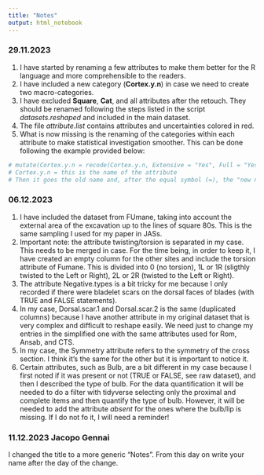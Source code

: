 ```yaml
---
title: "Notes"
output: html_notebook
---
```


### 29.11.2023

1. I have started by renaming a few attributes to make them better for the R language and more comprehensible to the readers.
2. I have included a new category (**Cortex.y.n**) in case we need to create two macro-categories.
3. I have excluded **Square**, **Cat**, and all attributes after the retouch. They should be renamed following the steps listed in the script *datasets.reshaped* and included in the main dataset.
4. The file *attribute.list* contains attributes and uncertainties colored in red.
5. What is now missing is the renaming of the categories within each attribute to make statistical investigation smoother. This can be done following the example provided below:
```r
# mutate(Cortex.y.n = recode(Cortex.y.n, Extensive = "Yes", Full = "Yes", Semi = "Yes"))
# Cortex.y.n = this is the name of the attribute
# Then it goes the old name and, after the equal symbol (=), the "new name"
```

### 06.12.2023

1. I have included the dataset from FUmane, taking into account the external area of the excavation up to the lines of square 80s. This is the same sampling I used for my paper in JASs.
2. Important note: the attribute twisting/torsion is separated in my case. This needs to be merged in case. For the time being, in order to keep it, I have created an empty column for the other sites and include the torsion attribute of Fumane. This is divided into 0 (no torsion), 1L or 1R (sligthly twisted to the Left or Right), 2L or 2R (twisted to the Left or Right).
3. The attribute Negative.types is a bit tricky for me because I only recorded if there were bladelet scars on the dorsal faces of blades (with TRUE and FALSE statements).
4. In my case, Dorsal.scar.1 and Dorsal.scar.2 is the same (duplicated columns) because I have another attribute in my original dataset that is very complex and difficult to reshape easily. We need just to change my entries in the simplified one with the same attributes used for Rom, Ansab, and CTS.
5. In my case, the Symmetry attribute refers to the symmetry of the cross section. I think it's the same for the other but it is important to notice it.
6. Certain attributes, such as Bulb, are a bit different in my case because I first noted if it was present or not (TRUE or FALSE, see raw dataset), and then I described the type of bulb. For the data quantification it will be needed to do a filter with tidyverse selecting only the proximal and complete items and then quantify the type of bulb. However, it will be needed to add the attribute *absent* for the ones where the bulb/lip is missing. If I do not fo it, I will need a reminder!

### 11.12.2023 Jacopo Gennai

I changed the title to a more generic "Notes". From this day on write your name after the day of the change.
